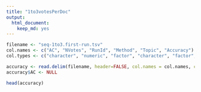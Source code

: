 ---
title: "1to3votesPerDoc"
output: 
  html_document: 
    keep_md: yes
---

```{r}

filename <- "seq-1to3.first-run.tsv"
col.names <- c("AC", "NVotes", "RunId", "Method", "Topic", "Accuracy")
col.types <- c("character", "numeric", "factor", "character", "factor", "numeric")

accuracy <- read.delim(filename, header=FALSE, col.names = col.names, colClasses = col.types)
accuracy$AC <- NULL

head(accuracy)

```